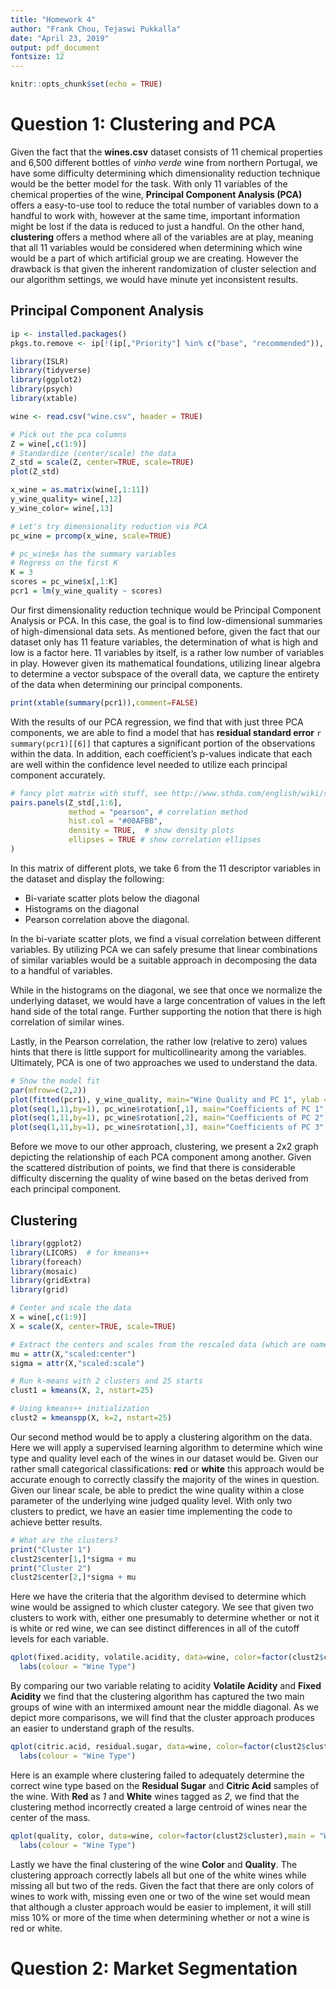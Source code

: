 ```yaml
---
title: "Homework 4"
author: "Frank Chou, Tejaswi Pukkalla"
date: "April 23, 2019"
output: pdf_document
fontsize: 12
---
```


```r
knitr::opts_chunk$set(echo = TRUE)
```

# Question 1: Clustering and PCA
Given the fact that the **wines.csv** dataset consists of 11 chemical properties and 6,500 different bottles of *vinho verde* wine from northern Portugal, we have some difficulty determining which dimensionality reduction technique would be the better model for the task. With only 11 variables of the chemical properties of the wine, **Principal Component Analysis (PCA)** offers a easy-to-use tool to reduce the total number of variables down to a handful to work with, however at the same time, important information might be lost if the data is reduced to just a handful. On the other hand, **clustering** offers a method where all of the variables are at play, meaning that all 11 variables would be considered when determining which wine would be a part of which artificial group we are creating. However the drawback is that given the inherent randomization of cluster selection and our algorithm settings, we would have minute yet inconsistent results.

## Principal Component Analysis
```r
ip <- installed.packages() 
pkgs.to.remove <- ip[!(ip[,"Priority"] %in% c("base", "recommended")), 1] 

library(ISLR)
library(tidyverse)
library(ggplot2)
library(psych)
library(xtable)

wine <- read.csv("wine.csv", header = TRUE)

# Pick out the pca columns
Z = wine[,c(1:9)]
# Standardize (center/scale) the data
Z_std = scale(Z, center=TRUE, scale=TRUE)
plot(Z_std)

x_wine = as.matrix(wine[,1:11])
y_wine_quality= wine[,12]
y_wine_color= wine[,13]

# Let's try dimensionality reduction via PCA
pc_wine = prcomp(x_wine, scale=TRUE)

# pc_wine$x has the summary variables
# Regress on the first K
K = 3
scores = pc_wine$x[,1:K]
pcr1 = lm(y_wine_quality ~ scores)


```
Our first dimensionality reduction technique would be Principal Component Analysis or PCA. In this case, the goal is to find low-dimensional summaries of high-dimensional data sets. As mentioned before, given the fact that our dataset only has 11 feature variables, the determination of what is high and low is a factor here. 11 variables by itself, is a rather low number of variables in play. However given its mathematical foundations, utilizing linear algebra to determine a vector subspace of the overall data, we capture the entirety of the data when determining our principal components.

```r
print(xtable(summary(pcr1)),comment=FALSE)

```
With the results of our PCA regression, we find that with just three PCA components, we are able to find a model that has **residual standard error** `r summary(pcr1)[[6]]` that captures a significant portion of the observations within the data. In addition, each coefficient's p-values indicate that each are well within the confidence level needed to utilize each principal component accurately.

\pagebreak

```r
# fancy plot matrix with stuff, see http://www.sthda.com/english/wiki/scatter-plot-matrices-r-base-graphs
pairs.panels(Z_std[,1:6], 
             method = "pearson", # correlation method
             hist.col = "#00AFBB",
             density = TRUE,  # show density plots
             ellipses = TRUE # show correlation ellipses
)
```
In this matrix of different plots, we take 6 from the 11 descriptor variables in the dataset and display the following:

* Bi-variate scatter plots below the diagonal
* Histograms on the diagonal
* Pearson correlation above the diagonal.

In the bi-variate scatter plots, we find a visual correlation between different variables. By utilizing PCA we can safely presume that linear combinations of similar variables would be a suitable approach in decomposing the data to a handful of variables.

While in the histograms on the diagonal, we see that once we normalize the underlying dataset, we would have a large concentration of values in the left hand side of the total range. Further supporting the notion that there is high correlation of similar wines.

Lastly, in the Pearson correlation, the rather low (relative to zero) values hints that there is little support for multicollinearity among the variables. Ultimately, PCA is one of two approaches we used to understand the data.

\pagebreak

```r
# Show the model fit
par(mfrow=c(2,2))
plot(fitted(pcr1), y_wine_quality, main="Wine Quality and PC 1", ylab = "Wine Quality",xlab = "Estimated Wine Quality from PCA")
plot(seq(1,11,by=1), pc_wine$rotation[,1], main="Coefficients of PC 1", ylab = "PC 1 Effects",xlab = "PC Input Variables")
plot(seq(1,11,by=1), pc_wine$rotation[,2], main="Coefficients of PC 2", ylab = "PC 2 Effects",xlab = "PC Input Variables")
plot(seq(1,11,by=1), pc_wine$rotation[,3], main="Coefficients of PC 3", ylab = "PC 3 Effects",xlab = "PC Input Variables")
```
Before we move to our other approach, clustering, we present a 2x2 graph depicting the relationship of each PCA component among another. Given the scattered distribution of points, we find that there is considerable difficulty discerning the quality of wine based on the betas derived from each principal component.

\pagebreak

## Clustering
```r
library(ggplot2)
library(LICORS)  # for kmeans++
library(foreach)
library(mosaic)
library(gridExtra)
library(grid)

# Center and scale the data
X = wine[,c(1:9)]
X = scale(X, center=TRUE, scale=TRUE)

# Extract the centers and scales from the rescaled data (which are named attributes)
mu = attr(X,"scaled:center")
sigma = attr(X,"scaled:scale")

# Run k-means with 2 clusters and 25 starts
clust1 = kmeans(X, 2, nstart=25)

# Using kmeans++ initialization
clust2 = kmeanspp(X, k=2, nstart=25)
```

Our second method would be to apply a clustering algorithm on the data. Here we will apply a supervised learning algorithm to determine which wine type and quality level each of the wines in our dataset would be. Given our rather small categorical classifications: **red** or **white** this approach would be accurate enough to correctly classify the majority of the wines in question. Given our linear scale, be able to predict the wine quality within a close parameter of the underlying wine judged quality level. With only two clusters to predict, we have an easier time implementing the code to achieve better results.

```r
# What are the clusters?
print("Cluster 1")
clust2$center[1,]*sigma + mu
print("Cluster 2")
clust2$center[2,]*sigma + mu
```
Here we have the criteria that the algorithm devised to determine which wine would be assigned to which cluster category. We see that given two clusters to work with, either one presumably to determine whether or not it is white or red wine, we can see distinct differences in all of the cutoff levels for each variable. 

\pagebreak

```r
qplot(fixed.acidity, volatile.acidity, data=wine, color=factor(clust2$cluster),main = "Volatile and Fixed Acidity by Wine Type")+
  labs(colour = "Wine Type")
```
By comparing our two variable relating to acidity **Volatile Acidity** and **Fixed Acidity** we find that the clustering algorithm has captured the two main groups of wine with an intermixed amount near the middle  diagonal. As we depict more comparisons, we will find that the cluster approach produces an easier to understand graph of the results.


\pagebreak

```r
qplot(citric.acid, residual.sugar, data=wine, color=factor(clust2$cluster),main = "Citric Acid and Residual Sugar by Wine Type by Wine Type")+
  labs(colour = "Wine Type")
```
Here is an example where clustering failed to adequately determine the correct wine type based on the **Residual Sugar** and **Citric Acid** samples of the wine. With **Red** as *1* and **White** wines tagged as *2*, we find that the clustering method incorrectly created a large centroid of wines near the center of the mass.

\pagebreak

```r
qplot(quality, color, data=wine, color=factor(clust2$cluster),main = "Wine Qualiy and Color by actual Wine Type")+
  labs(colour = "Wine Type")
```
Lastly we have the final clustering of the wine **Color** and **Quality**. The clustering approach correctly labels all but one of the white wines while missing all but two of the reds. Given the fact that there are only colors of wines to work with, missing even one or two of the wine set would mean that although a cluster approach would be easier to implement, it will still miss 10% or more of the time when determining whether or not a wine is red or white. 

\pagebreak

# Question 2: Market Segmentation